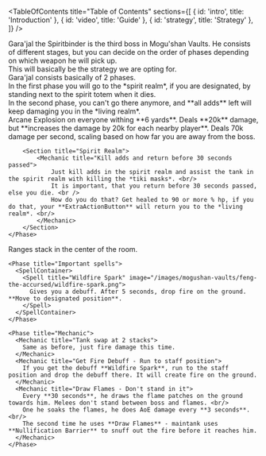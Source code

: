 <Title>Gara'jal the Spiritbinder</Title>

<TableOfContents title="Table of Contents" sections={[
  { id: 'intro', title: 'Introduction' },
  { id: 'video', title: 'Guide' },
  { id: 'strategy', title: 'Strategy' },
]} />

<Section id="intro" title="Introduction">
  Gara'jal the Spiritbinder is the third boss in Mogu'shan Vaults. He consists of different stages, but you can decide on the order of phases depending on which weapon he will pick up.
</Section>

<Section id="video" title="Video Guide">
  This will basically be the strategy we are opting for.
  <VideoEmbed url="https://www.youtube.com/embed/jV5tNFOgA3U?si=yM4g6QBUB3o4FbVR" />
</Section>

<Section id="strategy" title="Strategy">
    Gara'jal consists basically of 2 phases. <br/>
    In the first phase you will go to the *spirit realm*, if you are designated, by standing next to the spirit totem when it dies. <br/>
    In the second phase, you can't go there anymore, and **all adds** left will keep damaging you in the *living realm*.
  <Phase title="Phase 1">
		<Section title="Living Realm">
			<Phase title="Important spells">
				<SpellContainer>
					<Spell title="Spirit Totem" image="/images/mogushan-vaults/feng-the-accursed/arcane-resonance.png">
						Arcane Explosion on everyone withing **6 yards**. Deals **20k** damage, but **increases the damage by 20k for each nearby player**.
					</Spell>
					<Spell title="Arcane Velocity" image="/images/mogushan-vaults/feng-the-accursed/arcane-velocity.png">
						Deals 70k damage per second, scaling based on how far you are away from the boss.
					</Spell>
				</SpellContainer>
			</Phase>
   	</Section>

		<Section title="Spirit Realm">
			<Mechanic title="Kill adds and return before 30 seconds passed">
				Just kill adds in the spirit realm and assist the tank in the spirit realm with killing the *tiki masks*. <br/>
				It is important, that you return before 30 seconds passed, else you die. <br />
				How do you do that? Get healed to 90 or more % hp, if you do that, your **ExtraActionButton** will return you to the *living realm*. <br/>
			</Mechanic>
		</Section>
	</Phase>



  <Section title="Phase 2 - Spear">
    <p> Ranges stack in the center of the room. </p>

    <Phase title="Important spells">
      <SpellContainer>
        <Spell title="Wildfire Spark" image="/images/mogushan-vaults/feng-the-accursed/wildfire-spark.png">
          Gives you a debuff. After 5 seconds, drop fire on the ground. **Move to designated position**.
        </Spell>
      </SpellContainer>
    </Phase>

    <Phase title="Mechanic">
      <Mechanic title="Tank swap at 2 stacks">
        Same as before, just fire damage this time.
      </Mechanic>
      <Mechanic title="Get Fire Debuff - Run to staff position">
        If you get the debuff **Wildfire Spark**, run to the staff position and drop the debuff there. It will create fire on the ground.
      </Mechanic>
      <Mechanic title="Draw Flames - Don't stand in it">
        Every **30 seconds**, he draws the flame patches on the ground towards him. Melees don't stand between boss and flames. <br/>
        One he soaks the flames, he does AoE damage every **3 seconds**. <br/>
        The second time he uses **Draw Flames** - maintank uses **Nullification Barrier** to snuff out the fire before it reaches him.
      </Mechanic>
    </Phase>
  </Section>
</Section>